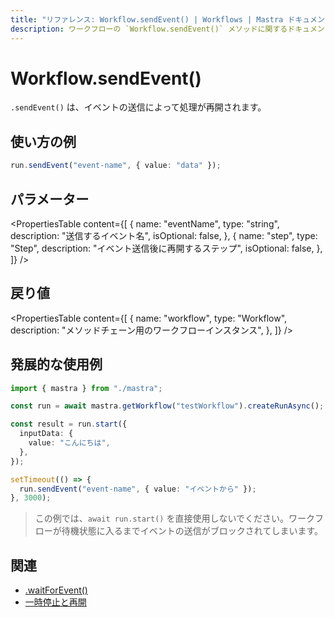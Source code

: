 ```yaml
---
title: "リファレンス: Workflow.sendEvent() | Workflows | Mastra ドキュメント"
description: ワークフローの `Workflow.sendEvent()` メソッドに関するドキュメント。イベントが送信されると、実行が再開されます。
---
```


# Workflow.sendEvent()

`.sendEvent()` は、イベントの送信によって処理が再開されます。

## 使い方の例

```typescript copy
run.sendEvent("event-name", { value: "data" });
```


## パラメーター

<PropertiesTable
  content={[
    {
      name: "eventName",
      type: "string",
      description: "送信するイベント名",
      isOptional: false,
    },
    {
      name: "step",
      type: "Step",
      description: "イベント送信後に再開するステップ",
      isOptional: false,
    },
  ]}
/>

## 戻り値

<PropertiesTable
  content={[
    {
      name: "workflow",
      type: "Workflow",
      description: "メソッドチェーン用のワークフローインスタンス",
    },
  ]}
/>

## 発展的な使用例

```typescript showLineNumbers copy
import { mastra } from "./mastra";

const run = await mastra.getWorkflow("testWorkflow").createRunAsync();

const result = run.start({
  inputData: {
    value: "こんにちは",
  },
});

setTimeout(() => {
  run.sendEvent("event-name", { value: "イベントから" });
}, 3000);
```

> この例では、`await run.start()` を直接使用しないでください。ワークフローが待機状態に入るまでイベントの送信がブロックされてしまいます。


## 関連

- [.waitForEvent()](./waitForEvent)
- [一時停止と再開](/docs/workflows/suspend-and-resume#sleep--events)
